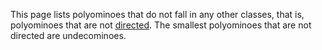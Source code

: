 This page lists polyominoes that do not fall in any other classes, that is, polyominoes that are not [directed](/glossary/orthogonally-directed). The smallest polyominoes that are not directed are undecominoes.
